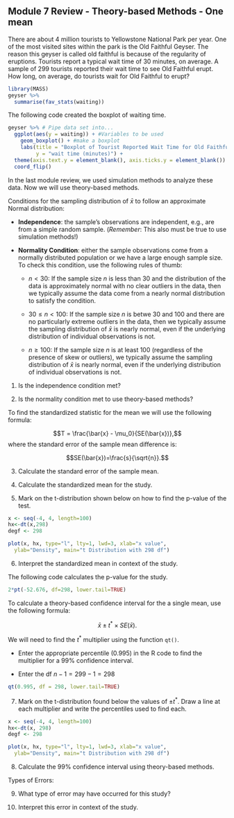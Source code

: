 ## Module 7 Review - Theory-based Methods - One mean

There are about 4 million tourists to Yellowstone National Park per year.  One of the most visited sites within the park is the Old Faithful Geyser.  The reason this geyser is called old faithful is because of the regularity of eruptions.  Tourists report a typical wait time of 30 minutes, on average.  A sample of 299 tourists reported their wait time to see Old Faithful erupt.  How long, on average, do tourists wait for Old Faithful to erupt?

```r
library(MASS)
geyser %>%
  summarise(fav_stats(waiting))
```

The following code created the boxplot of waiting time. 
```r
geyser %>% # Pipe data set into...
  ggplot(aes(y = waiting)) + #Variables to be used
    geom_boxplot() + #make a boxplot
    labs(title = "Boxplot of Tourist Reported Wait Time for Old Faithful \n to Erupt",  #Title plot
         y = "wait time (minutes)") +
  theme(axis.text.y = element_blank(), axis.ticks.y = element_blank()) +
  coord_flip()
```
In the last module review, we used simulation methods to analyze these data.  Now we will use theory-based methods.
	
Conditions for the sampling distribution of $\bar{x}$ to follow an approximate Normal distribution:

* **Independence**: the sample’s observations are independent, e.g., are from a simple random sample. (*Remember*: This also must be true to use simulation methods!)

* **Normality Condition**: either the sample observations come from a normally distributed population or we have a large enough sample size.  To check this condition, use the following rules of thumb:

    - $n < 30$: If the sample size $n$ is less than 30 and the distribution of the data is approximately normal with no clear outliers in the data, then we typically assume the data come from a nearly normal distribution to satisfy the condition.

    - $30 \leq n < 100$: If the sample size $n$ is betwe 30 and 100 and there are no particularly extreme outliers in the data, then we typically assume the sampling distribution of $\bar{x}$ is nearly normal, even if the underlying distribution of individual observations is not.
    
    - $n \geq 100$: If the sample size $n$ is at least 100 (regardless of the presence of skew or outliers), we typically assume the sampling distribution of $\bar{x}$ is nearly normal, even if the underlying distribution of individual observations is not.
    
1. Is the independence condition met?

\vspace{0.5in}

2. Is the normality condition met to use theory-based methods?

\vspace{1in}

To find the standardized statistic for the mean we will use the following formula:

$$T = \frac{\bar{x} - \mu_0}{SE(\bar{x})},$$
where the standard error of the sample mean difference is:

$$SE(\bar{x})=\frac{s}{\sqrt{n}}.$$

3. Calculate the standard error of the sample mean.

\vspace{0.8in}

4. Calculate the standardized mean for the study.

\vspace{0.8in}


5. Mark on the t-distribution shown below on how to find the p-value of the test.

```r

x <- seq(-4, 4, length=100)
hx<-dt(x,298)
degf <- 298

plot(x, hx, type="l", lty=1, lwd=3, xlab="x value",
  ylab="Density", main="t Distribution with 298 df")

```

6. Interpret the standardized mean in context of the study.
\vspace{0.8in}

The following code calculates the p-value for the study.
```r
2*pt(-52.676, df=298, lower.tail=TRUE)
```

\newpage

To calculate a theory-based confidence interval for the a single mean, use the following formula:

$$\bar{x}\pm t^* \times SE(\bar{x}).$$

We will need to find the $t^*$ multiplier using the function `qt()`. 

* Enter the appropriate percentile (0.995) in the R code to find the multiplier for a 99\% confidence interval.

* Enter the df $n - 1 = 299 - 1 = 298$

```r
qt(0.995, df = 298, lower.tail=TRUE)
```
7. Mark on the t-distribution found below the values of $\pm t^*$.  Draw a line at each multiplier and write the percentiles used to find each.
\vspace{1mm}

```r

x <- seq(-4, 4, length=100)
hx<-dt(x, 298)
degf <- 298

plot(x, hx, type="l", lty=1, lwd=3, xlab="x value",
  ylab="Density", main="t Distribution with 298 df")

```
8. Calculate the 99\% confidence interval using theory-based methods.
\vspace{1in}

Types of Errors:

9. What type of error may have occurred for this study?

\vspace{0.3in}

10. Interpret this error in context of the study.


\newpage

